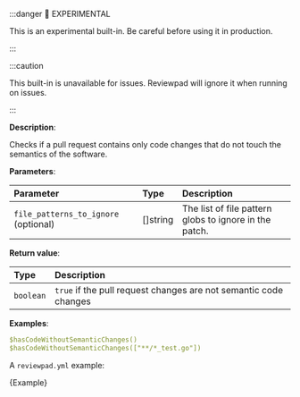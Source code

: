 
:::danger 🧪 EXPERIMENTAL

This is an experimental built-in. Be careful before using it in production.

:::

:::caution

This built-in is unavailable for issues. Reviewpad will ignore it when running on issues.

:::

**Description**:

Checks if a pull request contains only code changes that do not touch the semantics of the software.

**Parameters**:

| Parameter                            | Type      | Description                                            |
| :----------------------------------- | :-------- | :----------------------------------------------------- |
| `file_patterns_to_ignore` (optional) | \[]string | The list of file pattern globs to ignore in the patch. |

**Return value**:

| Type      | Description                                                      |
| :-------- | :--------------------------------------------------------------- |
| `boolean` | `true` if the pull request changes are not semantic code changes |

**Examples**:

```yml
$hasCodeWithoutSemanticChanges()
$hasCodeWithoutSemanticChanges(["**/*_test.go"])
```

A `reviewpad.yml` example:

<CodeBlock language="yml" title="reviewpad.yml">{Example}</CodeBlock>
